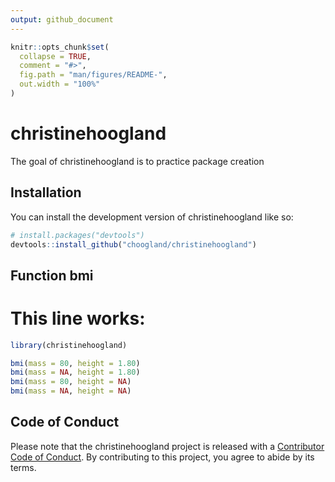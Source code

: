 ```yaml
---
output: github_document
---
```


<!-- README.md is generated from README.Rmd. Please edit that file -->

```r
knitr::opts_chunk$set(
  collapse = TRUE,
  comment = "#>",
  fig.path = "man/figures/README-",
  out.width = "100%"
)
```

# christinehoogland

<!-- badges: start -->
<!-- badges: end -->

The goal of christinehoogland is to practice package creation

## Installation

You can install the development version of christinehoogland like so:

``` r
# install.packages("devtools")
devtools::install_github("choogland/christinehoogland")
```

## Function bmi

# This line works:

```r
library(christinehoogland)

bmi(mass = 80, height = 1.80)
bmi(mass = NA, height = 1.80)
bmi(mass = 80, height = NA)
bmi(mass = NA, height = NA)

```



## Code of Conduct
  
  Please note that the christinehoogland project is released with a [Contributor Code of Conduct](https://contributor-covenant.org/version/2/0/CODE_OF_CONDUCT.html). By contributing to this project, you agree to abide by its terms.
